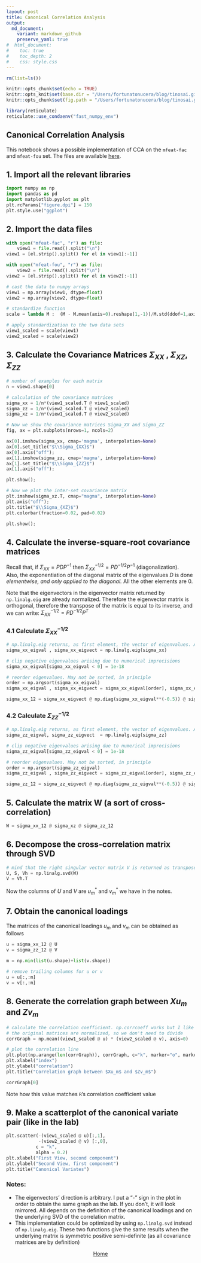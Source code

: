 ```yaml
---
layout: post
title: Canonical Correlation Analysis
output:
  md_document:
    variant: markdown_github
    preserve_yaml: true
#  html_document:
#    toc: true
#    toc_depth: 2
#    css: style.css
---
```

```r
rm(list=ls())
```

```r
knitr::opts_chunk$set(echo = TRUE)
knitr::opts_knit$set(base.dir = "/Users/fortunatonucera/blog/tinosai.github.io", base.url = "/")
knitr::opts_chunk$set(fig.path = "/Users/fortunatonucera/blog/tinosai.github.io/images/2022-10-10/")
```

```r
library(reticulate)
reticulate::use_condaenv("fast_numpy_env")
```

## Canonical Correlation Analysis

This notebook shows a possible implementation of CCA on the `mfeat-fac` and `mfeat-fou` set.
The files are available [here](https://archive.ics.uci.edu/ml/machine-learning-databases/mfeat/).

## 1. Import all the relevant libraries


```python
import numpy as np
import pandas as pd
import matplotlib.pyplot as plt
plt.rcParams["figure.dpi"] = 150
plt.style.use("ggplot")
```

## 2. Import the data files


```python
with open("mfeat-fac", "r") as file:
    view1 = file.read().split("\n")
view1 = [el.strip().split() for el in view1[:-1]]

with open("mfeat-fou", "r") as file:
    view2 = file.read().split("\n")
view2 = [el.strip().split() for el in view2[:-1]]

# cast the data to numpy arrays 
view1 = np.array(view1, dtype=float)
view2 = np.array(view2, dtype=float)

# standardize function
scale = lambda M :  (M - M.mean(axis=0).reshape(1,-1))/M.std(ddof=1,axis=0).reshape(1,-1)

# apply standardization to the two data sets
view1_scaled = scale(view1)
view2_scaled = scale(view2)
```

## 3. Calculate the Covariance Matrices $\Sigma_{XX}$ , $\Sigma_{XZ}$, $\Sigma_{ZZ}$


```python
# number of examples for each matrix 
n = view1.shape[0]

# calculation of the covariance matrices
sigma_xx = 1/n*(view1_scaled.T @ view1_scaled)
sigma_zz = 1/n*(view2_scaled.T @ view2_scaled)
sigma_xz = 1/n*(view1_scaled.T @ view2_scaled)
```


```python
# Now we show the covariance matrices Sigma_XX and Sigma_ZZ
fig, ax = plt.subplots(nrows=1, ncols=2)

ax[0].imshow(sigma_xx, cmap='magma', interpolation=None)
ax[0].set_title("$\\Sigma_{XX}$")
ax[0].axis("off");
ax[1].imshow(sigma_zz, cmap='magma', interpolation=None)
ax[1].set_title("$\\Sigma_{ZZ}$")
ax[1].axis("off");
```
```python
plt.show();
```

```python
# Now we plot the inter-set covariance matrix
plt.imshow(sigma_xz.T, cmap="magma", interpolation=None)
plt.axis("off");
plt.title("$\\Sigma_{XZ}$")
plt.colorbar(fraction=0.02, pad=0.02)
```

```python
plt.show();
```

## 4. Calculate the inverse-square-root covariance matrices

Recall that, if $\Sigma_{XX}= P D P^{-1}$ then $\Sigma_{XX}^{-1/2} = P D^{-1/2} P^{-1}$ (diagonalization). <br>
Also, the exponentiation of the diagonal matrix of the eigenvalues $D$ is done *elementwise, and only applied to the diagonal.* All the other elements are 0. <br>

Note that the eigenvectors in the eigenvector matrix returned by `np.linalg.eig` are already normalized. Therefore the eigenvector matrix is orthogonal, therefore the transpose of the matrix is equal to its inverse, and we can write:
$\Sigma_{XX}^{-1/2} = P D^{-1/2} P^{T}$

### 4.1 Calculate $\Sigma_{XX}^{-1/2}$


```python
# np.linalg.eig returns, as first element, the vector of eigenvalues. As second element, the matrix of eigenvectors
sigma_xx_eigval , sigma_xx_eigvect = np.linalg.eig(sigma_xx)

# clip negative eigenvalues arising due to numerical imprecisions
sigma_xx_eigval[sigma_xx_eigval < 0] = 1e-18

# reorder eigenvalues. May not be sorted, in principle
order = np.argsort(sigma_xx_eigval)
sigma_xx_eigval , sigma_xx_eigvect = sigma_xx_eigval[order], sigma_xx_eigvect[:,order]

sigma_xx_12 = sigma_xx_eigvect @ np.diag(sigma_xx_eigval**(-0.5)) @ sigma_xx_eigvect.T
```

### 4.2 Calculate $\Sigma_{ZZ}^{-1/2}$


```python
# np.linalg.eig returns, as first element, the vector of eigenvalues. As second element, the matrix of eigenvectors
sigma_zz_eigval, sigma_zz_eigvect  = np.linalg.eig(sigma_zz)

# clip negative eigenvalues arising due to numerical imprecisions
sigma_zz_eigval[sigma_zz_eigval < 0] = 1e-18

# reorder eigenvalues. May not be sorted, in principle
order = np.argsort(sigma_zz_eigval)
sigma_zz_eigval , sigma_zz_eigvect = sigma_zz_eigval[order], sigma_zz_eigvect[:,order]

sigma_zz_12 = sigma_zz_eigvect @ np.diag(sigma_zz_eigval**(-0.5)) @ sigma_zz_eigvect.T
```

## 5. Calculate the matrix W (a sort of cross-correlation)


```python
W = sigma_xx_12 @ sigma_xz @ sigma_zz_12
```

## 6. Decompose the cross-correlation matrix through SVD


```python
# mind that the right singular vector matrix V is returned as transpose by the SVD
U, S, Vh = np.linalg.svd(W)
V = Vh.T
```

Now the columns of $U$ and $V$ are $u^*_m$ and $v^*_m$ we have in the notes.

## 7. Obtain the canonical loadings

The matrices of the canonical loadings $u_m$ and $v_m$ can be obtained as follows


```python
u = sigma_xx_12 @ U
v = sigma_zz_12 @ V

m = np.min(list(u.shape)+list(v.shape))

# remove trailing columns for u or v
u = u[:,:m]
v = v[:,:m]
```

## 8. Generate the correlation graph between $Xu_m$ and $Zv_m$


```python
# calculate the correlation coefficient. np.corrcoeff works but I like this way better
# the original matrices are normalized, so we don't need to divide
corrGraph = np.mean((view1_scaled @ u) * (view2_scaled @ v), axis=0) 

# plot the correlation line
plt.plot(np.arange(len(corrGraph)), corrGraph, c="k", marker="o", markersize=3, lw=0.5)
plt.xlabel("index")
plt.ylabel("correlation")
plt.title("Correlation graph between $Xu_m$ and $Zv_m$")
```

```python
corrGraph[0]
```

Note how this value matches `R`'s correlation coefficient value

## 9. Make a scatterplot of the canonical variate pair (like in the lab)


```python
plt.scatter(-(view1_scaled @ u)[:,1], 
            -(view2_scaled @ v) [:,0],
           c = "k",
           alpha = 0.2)
plt.xlabel("First View, second component")
plt.ylabel("Second View, first component")
plt.title("Canonical Variates")
```

### Notes:
- The eigenvectors' direction is arbitrary. I put a "-" sign in the plot in order to obtain the same graph as the lab. If you don't, it will look mirrored. All depends on the definition of the canonical loadings and on the underlying SVD of the correlation matrix.
- This implementation could be optimized by using `np.linalg.svd` instead of `np.linalg.eig`. These two functions give the same results when the underlying matrix is symmetric positive semi-definite (as all covariance matrices are by definition)

</p>
<p style="text-align:center;">
[Home](https://tinosai.github.io/)
</p>
